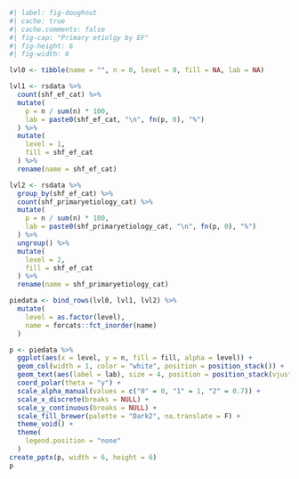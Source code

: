 ```r
#| label: fig-doughnut
#| cache: true
#| cache.comments: false
#| fig-cap: "Primary etiolgy by EF"
#| fig-height: 6
#| fig-width: 6

lvl0 <- tibble(name = "", n = 0, level = 0, fill = NA, lab = NA)

lvl1 <- rsdata %>%
  count(shf_ef_cat) %>%
  mutate(
    p = n / sum(n) * 100,
    lab = paste0(shf_ef_cat, "\n", fn(p, 0), "%")
  ) %>%
  mutate(
    level = 1,
    fill = shf_ef_cat
  ) %>%
  rename(name = shf_ef_cat)

lvl2 <- rsdata %>%
  group_by(shf_ef_cat) %>%
  count(shf_primaryetiology_cat) %>%
  mutate(
    p = n / sum(n) * 100,
    lab = paste0(shf_primaryetiology_cat, "\n", fn(p, 0), "%")
  ) %>%
  ungroup() %>%
  mutate(
    level = 2,
    fill = shf_ef_cat
  ) %>%
  rename(name = shf_primaryetiology_cat)

piedata <- bind_rows(lvl0, lvl1, lvl2) %>%
  mutate(
    level = as.factor(level),
    name = forcats::fct_inorder(name)
  )

p <- piedata %>%
  ggplot(aes(x = level, y = n, fill = fill, alpha = level)) +
  geom_col(width = 1, color = "white", position = position_stack()) +
  geom_text(aes(label = lab), size = 4, position = position_stack(vjust = 0.5)) +
  coord_polar(theta = "y") +
  scale_alpha_manual(values = c("0" = 0, "1" = 1, "2" = 0.7)) +
  scale_x_discrete(breaks = NULL) +
  scale_y_continuous(breaks = NULL) +
  scale_fill_brewer(palette = "Dark2", na.translate = F) +
  theme_void() +
  theme(
    legend.position = "none"
  )
create_pptx(p, width = 6, height = 6)
p
```
